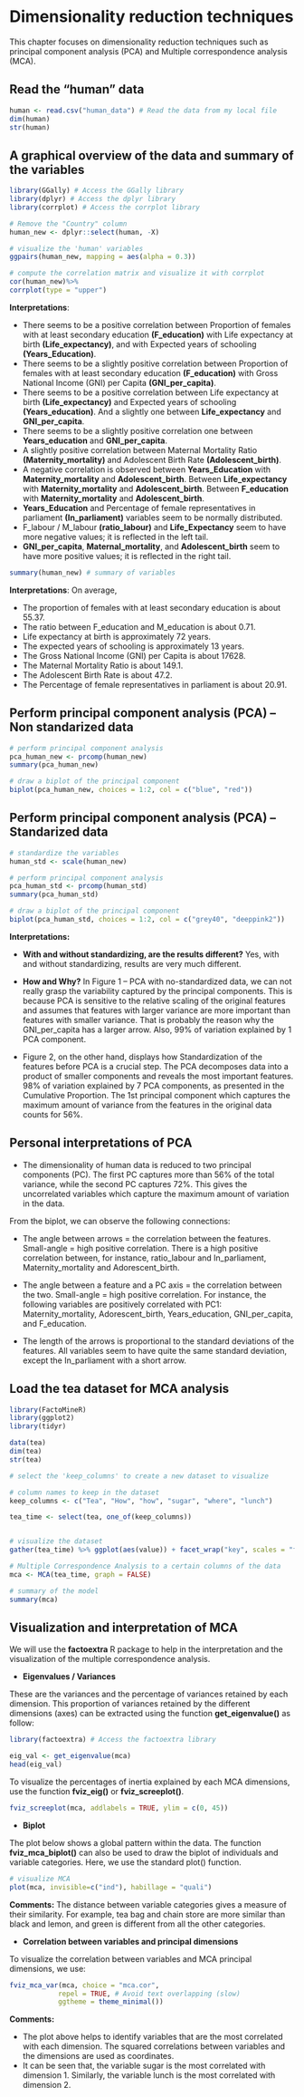 # Dimensionality reduction techniques
This chapter focuses on dimensionality reduction techniques such as principal component analysis (PCA) and Multiple correspondence analysis (MCA).

## Read the "human" data

```r
human <- read.csv("human_data") # Read the data from my local file
dim(human) 
str(human) 
```

## A graphical overview of the data and summary of the variables

```r
library(GGally) # Access the GGally library
library(dplyr) # Access the dplyr library
library(corrplot) # Access the corrplot library

# Remove the "Country" column
human_new <- dplyr::select(human, -X)

# visualize the 'human' variables
ggpairs(human_new, mapping = aes(alpha = 0.3))

# compute the correlation matrix and visualize it with corrplot
cor(human_new)%>%
corrplot(type = "upper")

```

**Interpretations**: 

* There seems to be a positive correlation between Proportion of females with at least secondary education **(F_education)** with Life expectancy at birth **(Life_expectancy)**, and with Expected years of schooling **(Years_Education)**.
* There seems to be a slightly positive correlation between Proportion of females with at least secondary education **(F_education)** with Gross National Income (GNI) per Capita **(GNI_per_capita)**.
* There seems to be a positive correlation between Life expectancy at birth **(Life_expectancy)** and Expected years of schooling **(Years_education)**. And a slightly one between **Life_expectancy** and **GNI_per_capita**.
* There seems to be a slightly positive correlation one between **Years_education** and **GNI_per_capita**.
* A slightly positive correlation between Maternal Mortality Ratio **(Maternity_mortality)** and Adolescent Birth Rate **(Adolescent_birth)**.
* A negative correlation is observed between **Years_Education** with **Maternity_mortality** and **Adolescent_birth**. Between **Life_expectancy** with **Maternity_mortality** and **Adolescent_birth**. Between **F_education** with **Maternity_mortality** and **Adolescent_birth**.
* **Years_Education** and Percentage of female representatives in parliament **(In_parliament)** variables seem to be normally distributed.
* F_labour / M_labour **(ratio_labour)** and **Life_Expectancy** seem to have more negative values; it is reflected in the left tail.
* **GNI_per_capita**, **Maternal_mortality**, and **Adolescent_birth** seem to have more positive values; it is reflected in the right tail.

```r
summary(human_new) # summary of variables
```

**Interpretations**: On average, 

* The proportion of females with at least secondary education is about 55.37.
* The ratio between F_education and M_education is about 0.71.
* Life expectancy at birth is approximately 72 years.
* The expected years of schooling is approximately 13 years.
* The Gross National Income (GNI) per Capita is about  17628.
* The Maternal Mortality Ratio is about 149.1.
* The Adolescent Birth Rate is about 47.2.
* The Percentage of female representatives in parliament is about 20.91.



## Perform principal component analysis (PCA) -- Non standarized data

```r
# perform principal component analysis
pca_human_new <- prcomp(human_new)
summary(pca_human_new)

# draw a biplot of the principal component 
biplot(pca_human_new, choices = 1:2, col = c("blue", "red"))

```



## Perform principal component analysis (PCA) -- Standarized data

```r

# standardize the variables
human_std <- scale(human_new)

# perform principal component analysis
pca_human_std <- prcomp(human_std)
summary(pca_human_std)

# draw a biplot of the principal component 
biplot(pca_human_std, choices = 1:2, col = c("grey40", "deeppink2"))

```

**Interpretations:**

* **With and without standardizing, are the results different?** Yes, with and without standardizing, results are very much different.

* **How and Why?** In Figure 1 -- PCA with no-standardized data, we can not really grasp the variability captured by the principal components. This is because PCA is sensitive to the relative scaling of the original features and assumes that features with larger variance are more important than features with smaller variance. That is probably the reason why the GNI_per_capita has a larger arrow. Also, 99% of variation explained by 1 PCA component. 

* Figure 2, on the other hand, displays how Standardization of the features before PCA is a crucial step. The PCA decomposes data into a product of smaller components and reveals the most important features. 98% of variation explained by 7 PCA components, as presented in the Cumulative Proportion. The 1st principal component which captures the maximum amount of variance from the features in the original data counts for 56%.


## Personal interpretations of PCA

* The dimensionality of human data is reduced to two principal components (PC). The first PC captures more than 56% of the total variance, while the second PC captures 72%. This gives the uncorrelated variables which capture the maximum amount of variation in the data.

From the biplot, we can observe the following connections:

+ The angle between arrows = the correlation between the features. Small-angle = high positive correlation. There is a high positive correlation between, for instance, ratio_labour and In_parliament, Maternity_mortality and Adorescent_birth.

+ The angle between a feature and a PC axis = the correlation between the two. Small-angle = high positive correlation. For instance, the following variables are positively correlated with PC1: Maternity_mortality, Adorescent_birth, Years_education, GNI_per_capita, and F_education.

+ The length of the arrows is proportional to the standard deviations of the features. All variables seem to have quite the same standard deviation, except the In_parliament with a short arrow.



## Load the tea dataset for MCA analysis

```r
library(FactoMineR)
library(ggplot2)
library(tidyr)

data(tea)
dim(tea)
str(tea)

# select the 'keep_columns' to create a new dataset to visualize 

# column names to keep in the dataset
keep_columns <- c("Tea", "How", "how", "sugar", "where", "lunch")

tea_time <- select(tea, one_of(keep_columns))


# visualize the dataset
gather(tea_time) %>% ggplot(aes(value)) + facet_wrap("key", scales = "free") + geom_bar() + theme(axis.text.x = element_text(angle = 45, hjust = 1, size = 8))
```


```r
# Multiple Correspondence Analysis to a certain columns of the data
mca <- MCA(tea_time, graph = FALSE)

# summary of the model
summary(mca)
```

## Visualization and interpretation of MCA
We will use the **factoextra** R package to help in the interpretation and the visualization of the multiple correspondence analysis.

* **Eigenvalues / Variances**

These are the variances and the percentage of variances retained by each dimension. This proportion of variances retained by the different dimensions (axes) can be extracted using the function **get_eigenvalue()** as follow:

```r
library(factoextra) # Access the factoextra library

eig_val <- get_eigenvalue(mca)
head(eig_val)
```

To visualize the percentages of inertia explained by each MCA dimensions, use the function **fviz_eig()** or **fviz_screeplot()**.


```r
fviz_screeplot(mca, addlabels = TRUE, ylim = c(0, 45))
```

* **Biplot**

The plot below shows a global pattern within the data.
The function **fviz_mca_biplot()** can also be used to draw the biplot of individuals and variable categories. Here, we use the standard plot() function.

```r
# visualize MCA
plot(mca, invisible=c("ind"), habillage = "quali")
```

**Comments:** The distance between variable categories gives a measure of their similarity. For example, tea bag and chain store are more similar than black and lemon, and green is different from all the other categories.

* **Correlation between variables and principal dimensions**

To visualize the correlation between variables and MCA principal dimensions, we use:

```r
fviz_mca_var(mca, choice = "mca.cor", 
            repel = TRUE, # Avoid text overlapping (slow)
            ggtheme = theme_minimal())
```

**Comments:** 

* The plot above helps to identify variables that are the most correlated with each dimension. The squared correlations between variables and the dimensions are used as coordinates.
* It can be seen that, the variable sugar is the most correlated with dimension 1. Similarly, the variable lunch is the most correlated with dimension 2.












